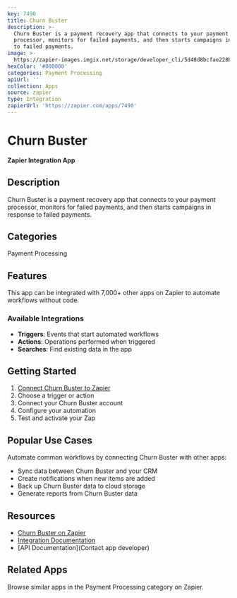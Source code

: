 ```yaml
---
key: 7490
title: Churn Buster
description: >-
  Churn Buster is a payment recovery app that connects to your payment
  processor, monitors for failed payments, and then starts campaigns in response
  to failed payments.
image: >-
  https://zapier-images.imgix.net/storage/developer_cli/5d48d8bcfae228b951026074f75a8928_2.png?auto=format%2Ccompress&ixlib=python-3.0.0&q=50
hexColor: '#000000'
categories: Payment Processing
apiUrl: ''
collection: Apps
source: zapier
type: Integration
zapierUrl: 'https://zapier.com/apps/7490'
---
```

# Churn Buster

**Zapier Integration App**

## Description

Churn Buster is a payment recovery app that connects to your payment processor, monitors for failed payments, and then starts campaigns in response to failed payments.

## Categories

Payment Processing

## Features

This app can be integrated with 7,000+ other apps on Zapier to automate workflows without code.

### Available Integrations

- **Triggers**: Events that start automated workflows
- **Actions**: Operations performed when triggered
- **Searches**: Find existing data in the app

## Getting Started

1. [Connect Churn Buster to Zapier](https://zapier.com/apps/7490)
2. Choose a trigger or action
3. Connect your Churn Buster account
4. Configure your automation
5. Test and activate your Zap

## Popular Use Cases

Automate common workflows by connecting Churn Buster with other apps:

- Sync data between Churn Buster and your CRM
- Create notifications when new items are added
- Back up Churn Buster data to cloud storage
- Generate reports from Churn Buster data

## Resources

- [Churn Buster on Zapier](https://zapier.com/apps/7490)
- [Integration Documentation](https://zapier.com/apps/7490/integrations)
- [API Documentation](Contact app developer)

## Related Apps

Browse similar apps in the Payment Processing category on Zapier.
